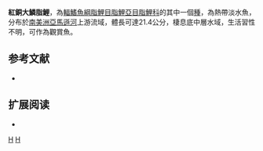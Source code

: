 {{Speciesbox 
| taxon = Chalceus erythrurus
| status = NE
| status_system = IUCN3.1
| authority =  [[Cope|Cope]], 1870
| synonyms = *''Plethodectes erythrurus''<br /><small>Cope, 1870</small>
*''Pellegrinina heterolepis''<br /><small>Fowler, 1907</small>
*''Chalceus macrolepidotus iquitensis''<br /><small>Nakashima, 1941</small>
}}
'''紅銅大鱗脂鯉'''，為[[輻鰭魚綱|輻鰭魚綱]][[脂鯉目|脂鯉目]][[脂鯉亞目|脂鯉亞目]][[脂鯉科|脂鯉科]]的其中一個[[種|種]]，為熱帶淡水魚，分布於[[南美洲|南美洲]][[亞馬遜河|亞馬遜河]]上游流域，體長可達21.4公分，棲息底中層水域，生活習性不明，可作為觀賞魚。

==参考文献==
{{refbegin}}
*{{FishBase_species|genus=Chalceus|species=erythrurus|year=2013|month=11}}
{{refend}}

== 扩展阅读 ==
{{refbegin}}
*{{wikispecies-inline|Chalceus erythrurus|紅銅大鱗脂鯉}}
{{refend}}
{{Taxonbar|from=Q4746460}}

[[Category:觀賞魚|H]]
[[Category:大鱗脂鯉屬|H]]